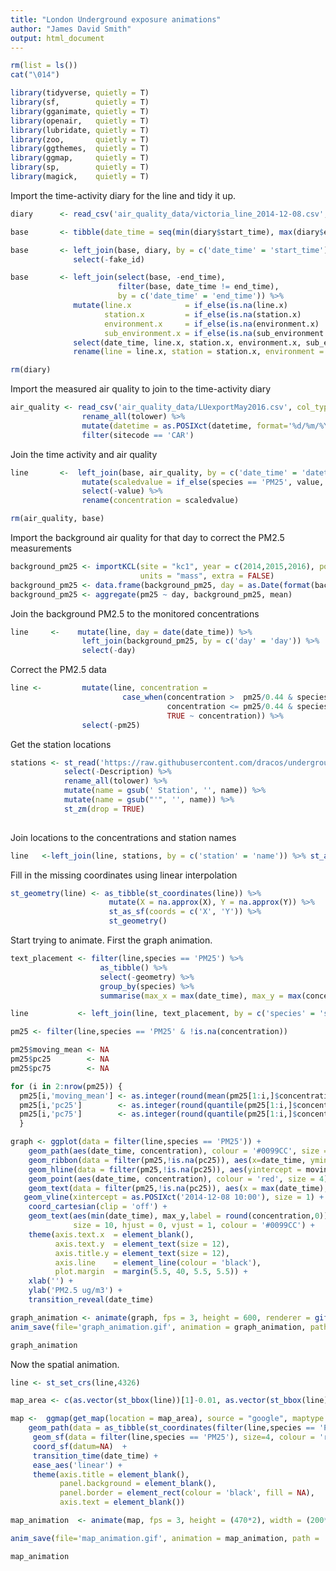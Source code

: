 ```yaml
---
title: "London Underground exposure animations"
author: "James David Smith"
output: html_document
---
```


```r
rm(list = ls())
cat("\014")

library(tidyverse, quietly = T)
library(sf,        quietly = T)
library(gganimate, quietly = T)
library(openair,   quietly = T)
library(lubridate, quietly = T)
library(zoo,       quietly = T)
library(ggthemes,  quietly = T)
library(ggmap,     quietly = T)
library(sp,        quietly = T)
library(magick,    quietly = T)
```

Import the time-activity diary for the line and tidy it up.

```r
diary      <- read_csv('air_quality_data/victoria_line_2014-12-08.csv', col_types = cols())

base       <- tibble(date_time = seq(min(diary$start_time), max(diary$end_time), by = 'min'))

base       <- left_join(base, diary, by = c('date_time' = 'start_time')) %>% 
              select(-fake_id)

base       <- left_join(select(base, -end_time),
                        filter(base, date_time != end_time),
                        by = c('date_time' = 'end_time')) %>%
              mutate(line.x            = if_else(is.na(line.x)            & !is.na(line.y),            line.y,            line.x),
                     station.x         = if_else(is.na(station.x)         & !is.na(station.y),         station.y,         station.x),
                     environment.x     = if_else(is.na(environment.x)     & !is.na(environment.y),     environment.y,     environment.x),
                     sub_environment.x = if_else(is.na(sub_environment.x) & !is.na(sub_environment.y), sub_environment.y, sub_environment.x)) %>%
              select(date_time, line.x, station.x, environment.x, sub_environment.x) %>%
              rename(line = line.x, station = station.x, environment = environment.x, sub_environment = sub_environment.x)

rm(diary)
```

Import the measured air quality to join to the time-activity diary

```r
air_quality <- read_csv('air_quality_data/LUexportMay2016.csv', col_types = cols()) %>%
                rename_all(tolower) %>%
                mutate(datetime = as.POSIXct(datetime, format='%d/%m/%Y %H:%M')) %>%
                filter(sitecode == 'CAR')
```

Join the time activity and air quality
```r
line       <-  left_join(base, air_quality, by = c('date_time' = 'datetime')) %>% 
                mutate(scaledvalue = if_else(species == 'PM25', value, scaledvalue)) %>%
                select(-value) %>%
                rename(concentration = scaledvalue)

rm(air_quality, base)
```

Import the background air quality for that day to correct the PM2.5 measurements

```r
background_pm25 <- importKCL(site = "kc1", year = c(2014,2015,2016), pollutant = "pm25", met = FALSE,
                             units = "mass", extra = FALSE)
background_pm25 <- data.frame(background_pm25, day = as.Date(format(background_pm25$date)))
background_pm25 <- aggregate(pm25 ~ day, background_pm25, mean)
```

Join the background PM2.5 to the monitored concentrations

```r

line     <-    mutate(line, day = date(date_time)) %>%
                left_join(background_pm25, by = c('day' = 'day')) %>%
                select(-day)

```

Correct the PM2.5 data

```r

line <-         mutate(line, concentration = 
                         case_when(concentration >  pm25/0.44 & species == 'PM25' & !is.na(concentration) ~ pm25 + (1.82 * (concentration - (pm25/0.44))),
                                   concentration <= pm25/0.44 & species == 'PM25' & !is.na(concentration) ~ concentration * 0.44,
                                   TRUE ~ concentration)) %>%
                select(-pm25)

```

Get the station locations

```r

stations <- st_read('https://raw.githubusercontent.com/dracos/underground-live-map/master/bin/stations.kml', quiet = T) %>%
            select(-Description) %>%
            rename_all(tolower) %>%
            mutate(name = gsub(' Station', '', name)) %>%
            mutate(name = gsub("'", '', name)) %>%
            st_zm(drop = TRUE)
            

```

Join locations to the concentrations and station names

```r

line   <-left_join(line, stations, by = c('station' = 'name')) %>% st_as_sf()

```

Fill in the missing coordinates using linear interpolation

```r

st_geometry(line) <- as_tibble(st_coordinates(line)) %>% 
                      mutate(X = na.approx(X), Y = na.approx(Y)) %>% 
                      st_as_sf(coords = c('X', 'Y')) %>%
                      st_geometry()

```

Start trying to animate. First the graph animation.


```r

text_placement <- filter(line,species == 'PM25') %>%
                    as_tibble() %>%
                    select(-geometry) %>%
                    group_by(species) %>%
                    summarise(max_x = max(date_time), max_y = max(concentration))

line           <- left_join(line, text_placement, by = c('species' = 'species'))

pm25 <- filter(line,species == 'PM25' & !is.na(concentration))

pm25$moving_mean <- NA
pm25$pc25        <- NA
pm25$pc75        <- NA

for (i in 2:nrow(pm25)) { 
  pm25[i,'moving_mean'] <- as.integer(round(mean(pm25[1:i,]$concentration),0))
  pm25[i,'pc25']        <- as.integer(round(quantile(pm25[1:i,]$concentration, 0.25),0))
  pm25[i,'pc75']        <- as.integer(round(quantile(pm25[1:i,]$concentration, 0.75),0))
  }

graph <- ggplot(data = filter(line,species == 'PM25')) +
    geom_path(aes(date_time, concentration), colour = '#0099CC', size = 1.2) +
    geom_ribbon(data = filter(pm25,!is.na(pc25)), aes(x=date_time, ymin = pc25, ymax = pc75), alpha = 0.2) +
    geom_hline(data = filter(pm25,!is.na(pc25)), aes(yintercept = moving_mean), alpha = 0.2, colour = 'red') +
    geom_point(aes(date_time, concentration), colour = 'red', size = 4) +
    geom_text(data = filter(pm25,!is.na(pc25)), aes(x = max(date_time), y = moving_mean, label = moving_mean), hjust = 0, size = 8, colour = 'red') +
   geom_vline(xintercept = as.POSIXct('2014-12-08 10:00'), size = 1) +
    coord_cartesian(clip = 'off') +
    geom_text(aes(min(date_time), max_y,label = round(concentration,0)),
              size = 10, hjust = 0, vjust = 1, colour = '#0099CC') + 
    theme(axis.text.x  = element_blank(),
          axis.text.y  = element_text(size = 12),
          axis.title.y = element_text(size = 12),
          axis.line    = element_line(colour = 'black'),
          plot.margin  = margin(5.5, 40, 5.5, 5.5)) +
    xlab('') +
    ylab('PM2.5 ug/m3') +
    transition_reveal(date_time)

graph_animation <- animate(graph, fps = 3, height = 600, renderer = gifski_renderer(loop = FALSE))
anim_save(file='graph_animation.gif', animation = graph_animation, path = 'outputs')

graph_animation


```

Now the spatial animation.

```r
line <- st_set_crs(line,4326)

map_area <- c(as.vector(st_bbox(line))[1]-0.01, as.vector(st_bbox(line))[2]-0.01, as.vector(st_bbox(line))[3]+0.01, as.vector(st_bbox(line))[4]+0.01)

map <-  ggmap(get_map(location = map_area), source = "google", maptype = "roadmap", zoom = 13) +
    geom_path(data = as_tibble(st_coordinates(filter(line,species == 'PM25')[1:56,])), aes(X, Y), colour = "#0099CC", size = 1) +
     geom_sf(data = filter(line,species == 'PM25'), size=4, colour = 'red',inherit.aes = FALSE) +
     coord_sf(datum=NA)  +
     transition_time(date_time) +
     ease_aes('linear') +
     theme(axis.title = element_blank(),
           panel.background = element_blank(),
           panel.border = element_rect(colour = 'black', fill = NA),
           axis.text = element_blank())

map_animation  <- animate(map, fps = 3, height = (470*2), width = (200*2))

anim_save(file='map_animation.gif', animation = map_animation, path = 'outputs')

map_animation

```